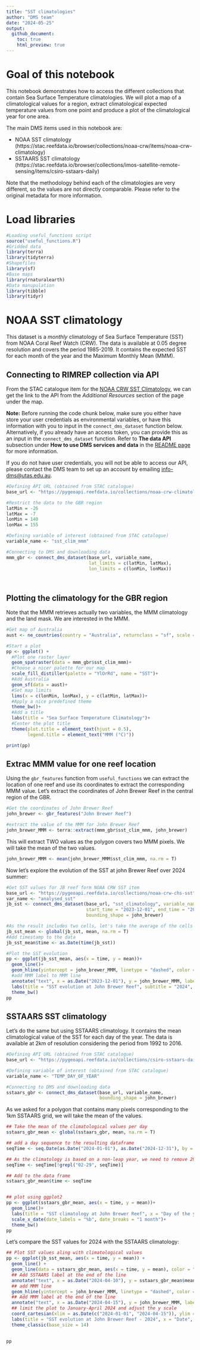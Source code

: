 ```yaml
---
title: "SST climatologies"
author: "DMS team"
date: "2024-05-25"
output: 
  github_document:
    toc: true
    html_preview: true
---
```


# Goal of this notebook

This notebook demonstrates how to access the different collections that contain Sea Surface Temperature climatologies. We will plot a map of a climatological values for a region, extract climatological expected temperature values from one point and produce a plot of the climatological year for one area.

The main DMS items used in this notebook are:  

- NOAA SST climatology (https://stac.reefdata.io/browser/collections/noaa-crw/items/noaa-crw-climatology)  
- SSTAARS SST climatology (https://stac.reefdata.io/browser/collections/imos-satellite-remote-sensing/items/csiro-sstaars-daily)  

Note that the methodology behind each of the climatologies are very different, so the values are not directly comparable. Please refer to the original metadata for more information.

# Load libraries

```r
#Loading useful_functions script
source("useful_functions.R")
#Gridded data
library(terra)
library(tidyterra)
#Shapefiles
library(sf)
#Base maps
library(rnaturalearth)
#Data manupulation
library(tibble)
library(tidyr)
```

# NOAA SST climatology

This dataset is a *monthly* climatology of Sea Surface Temperature (SST) from NOAA Coral Reef Watch (CRW). The data is available at 0.05 degree resolution and covers the period 1985-2019. It contains the expected SST for each month of the year and the Maximum Monthly Mean (MMM). 


## Connecting to RIMREP collection via API

From the STAC catalogue item for the [NOAA CRW SST Climatology](https://stac.reefdata.io/browser/collections/noaa-crw/items/noaa-crw-climatology), we can get the link to the API from the *Additional Resources* section of the page under the map.  
  
**Note:** Before running the code chunk below, make sure you either have store your user credentials as environmental variables, or have this information with you to input in the `connect_dms_dataset` function below. Alternatively, if you already have an access token, you can provide this as an input in the `connect_dms_dataset` function. Refer to **The data API** subsection under **How to use DMS services and data** in the [README page](https://github.com/gbr-dms/rimrep-training/blob/main/CoTS-training-Jan2024/README.md) for more information.  
  
If you do not have user credentials, you will not be able to access our API, please contact the DMS team to set up an account by emailing [info-dms@utas.edu.au](mailto:info-dms@utas.edu.au).  


    
```r
#Defining API URL (obtained from STAC catalogue)
base_url <- "https://pygeoapi.reefdata.io/collections/noaa-crw-climatology"

#Restrict the data to the GBR region
latMin = -26
latMax = -7
lonMin = 140
lonMax = 155

#Defining variable of interest (obtained from STAC catalogue)
variable_name <- "sst_clim_mmm"

#Connecting to DMS and downloading data
mmm_gbr <- connect_dms_dataset(base_url, variable_name, 
                               lat_limits = c(latMin, latMax), 
                               lon_limits = c(lonMin, lonMax))

                               
```


## Plotting the climatology for the GBR region

Note that the MMM retrieves actually two variables, the MMM climatology and the land mask. We are interested in the MMM.

```r
#Get map of Australia
aust <- ne_countries(country = "Australia", returnclass = "sf", scale = "medium")

#Start a plot
pp <- ggplot() +
  #Plot one raster layer
  geom_spatraster(data = mmm_gbr$sst_clim_mmm)+
  #Choose a nicer palette for our map
  scale_fill_distiller(palette = "YlOrRd", name = "SST")+
  #Add Australia
  geom_sf(data = aust)+
  #Set map limits
  lims(x = c(lonMin, lonMax), y = c(latMin, latMax))+
  #Apply a nice predefined theme
  theme_bw()+
  #Add a title
  labs(title = "Sea Surface Temperature Climatology")+
  #Center the plot title
  theme(plot.title = element_text(hjust = 0.5), 
        legend.title = element_text("MMM (°C)"))

print(pp)
```

## Extrac MMM value for one reef location

Using the `gbr_features` function from `useful_functions` we can extract the location of one reef and use its coordinates to extract the corresponding MMM value. Let's extract the coordinates of John Brewer Reef in the central region of the GBR.

```r
#Get the coordinates of John Brewer Reef
john_brewer <- gbr_features("John Brewer Reef")

#extract the value of the MMM for John Brewer Reef
john_brewer_MMM <- terra::extract(mmm_gbr$sst_clim_mmm, john_brewer)

```
This will extract TWO values as the polygon covers two MMM pixels. We will take the mean of the two values.

```r
john_brewer_MMM <- mean(john_brewer_MMM$sst_clim_mmm, na.rm = T)
```

Now let's explore the evolution of the SST at john Brewer Reef over 2024 summer:

```r
#Get SST values for JB reef form NOAA CRW SST item
base_url <- "https://pygeoapi.reefdata.io/collections/noaa-crw-chs-sst"
var_name <- "analysed_sst"
jb_sst <- connect_dms_dataset(base_url, "sst_climatology", variable_name = var_name,
                              start_time = "2023-12-01", end_time = "2024-04-15", 
                              bounding_shape = john_brewer)

#As the result includes two cells, let's take the average of the cells for each date
jb_sst_mean <- global(jb_sst, mean, na.rm = T)
#Add timestamp to the data
jb_sst_mean$time <- as.Date(time(jb_sst))

#Plot the SST evolution
pp <- ggplot(jb_sst_mean, aes(x = time, y = mean))+
  geom_line()+
  geom_hline(yintercept = john_brewer_MMM, linetype = "dashed", color = "red")+
  #add MMM label to MMM line
  annotate("text", x = as.Date("2023-12-01"), y = john_brewer_MMM, label = "MMM", color = "red", vjust=-1)+
  labs(title = "SST evolution at John Brewer Reef", subtitle = "2024", x = "Date", y = "SST (°C)")+
  theme_bw()
pp


```

## SSTAARS SST climatology

Let's do the same but using SSTAARS climatology. It contains the mean climatological value of the SST for each day of the year. The data is available at 2km of resolution considering the period from 1992 to 2016.

```r
#Defining API URL (obtained from STAC catalogue)
base_url <- "https://pygeoapi.reefdata.io/collections/csiro-sstaars-daily"

#Defining variable of interest (obtained from STAC catalogue)
variable_name <- "TEMP_DAY_OF_YEAR"

#Connecting to DMS and downloading data
sstaars_gbr <- connect_dms_dataset(base_url, variable_name,
                                   bounding_shape = john_brewer)

```
As we asked for a polygon that contains many pixels corresponding to the 1km SSTAARS grid, we will take the mean of the values.

```r
## Take the mean of the climatological values per day
sstaars_gbr_mean <- global(sstaars_gbr, mean, na.rm = T)

## add a day sequence to the resulting dataframe
seqTime <- seq.Date(as.Date("2024-01-01"), as.Date("2024-12-31"), by = "day")

## As the climatology is based on a non-leap year, we need to remove 29 February from the series
seqTime <- seqTime[!grepl("02-29", seqTime)]

## Add to the data frame
sstaars_gbr_mean$time <- seqTime


## plot using ggplot2
pp <- ggplot(sstaars_gbr_mean, aes(x = time, y = mean))+
  geom_line()+
  labs(title = "SST climatology at John Brewer Reef", x = "Day of the year", y = "SST (°C)")+
  scale_x_date(date_labels = "%b", date_breaks = "1 month")+
  theme_bw()
pp
```

Let's compare the SST values for 2024 with the SSTAARS climatology:

```r
## Plot SST values aling with climatological values
pp <- ggplot(jb_sst_mean, aes(x = time, y = mean)) +
  geom_line() +
  geom_line(data = sstaars_gbr_mean, aes(x = time, y = mean), color = "red") +
  ## Add SSTAARS label at the end of the line
  annotate("text", x = as.Date("2024-04-10"), y = sstaars_gbr_mean$mean[length(sstaars_gbr_mean$mean)], label = "SSTAARS", color = "red", vjust=9)+
  ## add MMM line
  geom_hline(yintercept = john_brewer_MMM, linetype = "dashed", color = "coral") +
  ## Add MMM label at the end of the line
  annotate("text", x = as.Date("2024-04-15"), y = john_brewer_MMM, label = "MMM", color = "coral", vjust=-0.5)+
  ## limit the plot to January-April 2024 and adjust the y scale
  coord_cartesian(xlim = as.Date(c("2024-01-01", "2024-04-15")), ylim = c(26, 31))+
  labs(title = "SST evolution at John Brewer Reef - 2024", x = "Date", y = "SST (°C)")+
  theme_classic(base_size = 14)
  

pp

```


 